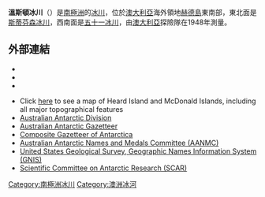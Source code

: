 {{Coord|53|9|S|73|38|E|display=title}}
{{noteTA|zh-tw:冰河; zh-hk:冰川;zh-hans:冰川}}
'''溫斯頓冰川'''（{{lang-en|Winston Glacier}}）是[[南極洲|南極洲]]的[[冰川|冰川]]，位於[[澳大利亞|澳大利亞]]海外領地[[赫德島|赫德島]]東南部，東北面是[[斯蒂芬森冰川|斯蒂芬森冰川]]，西南面是[[五十一冰川|五十一冰川]]，由[[澳大利亞|澳大利亞]]探險隊在1948年測量。

==外部連結==
*{{Cite book
|author=U. Radok and D. Watts
|title=Snow and Ice (Proceedings of the Moscow Symposium, August 1971)
|editor=
|chapter=A synoptic background to glacier variations of Heard Island
|publisher=[http://iahs.info/ International Association of Hydrological Sciences]
|location=Wallingford, Oxfordshire, UK
|edition=104
|isbn=
|year=1975
|pages=42–56
|url=http://iahs.info/redbooks/a104/iahs_104_0042.pdf
|accessdate=7 June 2010
|archive-date=2013-06-13
|archive-url=https://web.archive.org/web/20130613035139/http://iahs.info/redbooks/a104/iahs_104_0042.pdf
|dead-url=no
}}
*{{Cite book
|author=Truffer, M., Thost, D. and Ruddell, A.
|title=Antarctic CRC Research Report No. 24
|editor=
|chapter=The Brown Glacier, Heard Island: its morphology, dynamics, mass balance and climate setting
|publisher=Cooperative Research Centre for the Antarctic and Southern Ocean Environment, University of Tasmania
|location=Hobart, Tasmania
|edition=
|isbn=
|year=2001
|pages=1–27
|url=
|accessdate=8 June 2010}}
*{{Cite journal
|author=Kevin Kiernan and Anne McConnell
|title=Glacier retreat and melt-lake expansion at Stephenson Glacier, Heard Island World Heritage Area
|journal=Polar Record
|volume=38
|issue=207
|pages=297–308
|year=2002
|pmid=
|doi=10.1017/S0032247400017988
|url=http://eprints.utas.edu.au/2355/1/Glacier_retreat.pdf
|accessdate=7 June 2010
|archive-date=2012-03-06
|archive-url=https://web.archive.org/web/20120306210842/http://eprints.utas.edu.au/2355/1/Glacier_retreat.pdf
|dead-url=no
}}

*Click [http://www.heardisland.aq/__data/assets/pdf_file/0018/639/HIMI_general.pdf here] {{Wayback|url=http://www.heardisland.aq/__data/assets/pdf_file/0018/639/HIMI_general.pdf |date=20140211194507 }} to see a map of Heard Island and McDonald Islands, including all major topographical features
*[http://www.aad.gov.au/ Australian Antarctic Division]
*[https://web.archive.org/web/20071030143303/http://aadc-maps.aad.gov.au/aadc/gaz/search_names.cfm Australian Antarctic Gazetteer]
*[http://data.aad.gov.au/aadc/gaz/scar/ Composite Gazetteer of Antarctica] {{WebCite|url=https://www.webcitation.org/5ug2CfC7m?url=http://data.aad.gov.au/aadc/gaz/scar/ |date=20101202140255 |dateformat=iso }}
*[https://web.archive.org/web/20090709070649/http://www.aad.gov.au/default.asp?casid=12388 Australian Antarctic Names and Medals Committee (AANMC)]
*[http://geonames.usgs.gov/pls/gnispublic/ United States Geological Survey, Geographic Names Information System (GNIS)] {{Wayback|url=http://geonames.usgs.gov/pls/gnispublic/ |date=20080725002225 }}
*[https://web.archive.org/web/20100818063123/http://www.scar.org/information/ Scientific Committee on Antarctic Research (SCAR)]

{{Antarctica-geo-stub}}
[[Category:南極洲冰川|Category:南極洲冰川]]
[[Category:澳洲冰河|Category:澳洲冰河]]